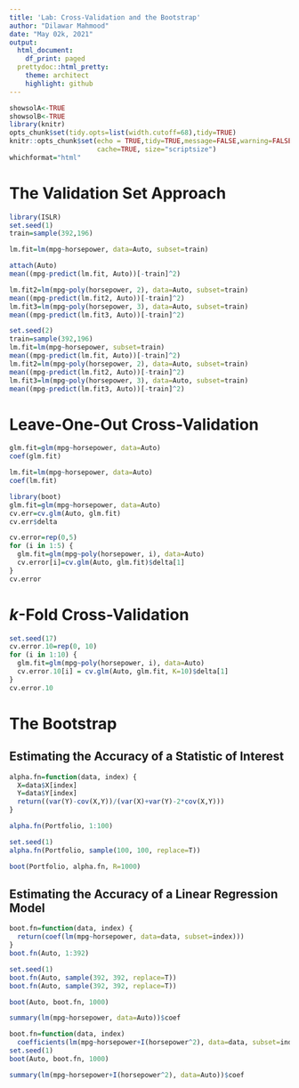 ```yaml
---
title: 'Lab: Cross-Validation and the Bootstrap'
author: "Dilawar Mahmood"
date: "May 02k, 2021"
output:
  html_document:
    df_print: paged
  prettydoc::html_pretty:
    theme: architect
    highlight: github
---
```


```r
showsolA<-TRUE
showsolB<-TRUE
library(knitr)
opts_chunk$set(tidy.opts=list(width.cutoff=68),tidy=TRUE)
knitr::opts_chunk$set(echo = TRUE,tidy=TRUE,message=FALSE,warning=FALSE,strip.white=TRUE,prompt=FALSE,
                      cache=TRUE, size="scriptsize")
whichformat="html"
```

# The Validation Set Approach

```r
library(ISLR)
set.seed(1)
train=sample(392,196)
```

```r
lm.fit=lm(mpg~horsepower, data=Auto, subset=train)
```

```r
attach(Auto)
mean((mpg-predict(lm.fit, Auto))[-train]^2)
```

```r
lm.fit2=lm(mpg~poly(horsepower, 2), data=Auto, subset=train)
mean((mpg-predict(lm.fit2, Auto))[-train]^2)
lm.fit3=lm(mpg~poly(horsepower, 3), data=Auto, subset=train)
mean((mpg-predict(lm.fit3, Auto))[-train]^2)
```

```r
set.seed(2)
train=sample(392,196)
lm.fit=lm(mpg~horsepower, subset=train)
mean((mpg-predict(lm.fit, Auto))[-train]^2)
lm.fit2=lm(mpg~poly(horsepower, 2), data=Auto, subset=train)
mean((mpg-predict(lm.fit2, Auto))[-train]^2)
lm.fit3=lm(mpg~poly(horsepower, 3), data=Auto, subset=train)
mean((mpg-predict(lm.fit3, Auto))[-train]^2)
```

# Leave-One-Out Cross-Validation

```r
glm.fit=glm(mpg~horsepower, data=Auto)
coef(glm.fit)
```

```r
lm.fit=lm(mpg~horsepower, data=Auto)
coef(lm.fit)
```

```r
library(boot)
glm.fit=glm(mpg~horsepower, data=Auto)
cv.err=cv.glm(Auto, glm.fit)
cv.err$delta
```

```r
cv.error=rep(0,5)
for (i in 1:5) {
  glm.fit=glm(mpg~poly(horsepower, i), data=Auto)
  cv.error[i]=cv.glm(Auto, glm.fit)$delta[1]
}
cv.error
```

# $k$-Fold Cross-Validation

```r
set.seed(17)
cv.error.10=rep(0, 10)
for (i in 1:10) {
  glm.fit=glm(mpg~poly(horsepower, i), data=Auto)
  cv.error.10[i] = cv.glm(Auto, glm.fit, K=10)$delta[1]
}
cv.error.10
```

# The Bootstrap

## Estimating the Accuracy of a Statistic of Interest

```r
alpha.fn=function(data, index) {
  X=data$X[index]
  Y=data$Y[index]
  return((var(Y)-cov(X,Y))/(var(X)+var(Y)-2*cov(X,Y)))
}
```

```r
alpha.fn(Portfolio, 1:100)
```

```r
set.seed(1)
alpha.fn(Portfolio, sample(100, 100, replace=T))
```

```r
boot(Portfolio, alpha.fn, R=1000)
```

## Estimating the Accuracy of a Linear Regression Model

```r
boot.fn=function(data, index) {
  return(coef(lm(mpg~horsepower, data=data, subset=index)))
}
boot.fn(Auto, 1:392)
```

```r
set.seed(1)
boot.fn(Auto, sample(392, 392, replace=T))
boot.fn(Auto, sample(392, 392, replace=T))
```

```r
boot(Auto, boot.fn, 1000)
```

```r
summary(lm(mpg~horsepower, data=Auto))$coef
```

```r
boot.fn=function(data, index)
  coefficients(lm(mpg~horsepower+I(horsepower^2), data=data, subset=index))
set.seed(1)
boot(Auto, boot.fn, 1000)
```

```r
summary(lm(mpg~horsepower+I(horsepower^2), data=Auto))$coef
```



























